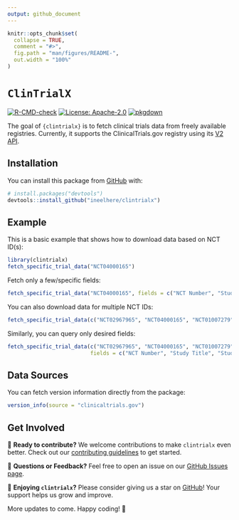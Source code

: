```yaml
---
output: github_document
---
```


<!-- README.md is generated from README.Rmd. Please edit that file -->

```r
knitr::opts_chunk$set(
  collapse = TRUE,
  comment = "#>",
  fig.path = "man/figures/README-",
  out.width = "100%"
)
```

# `ClinTrialX`

<!-- badges: start -->
[![R-CMD-check](https://github.com/ineelhere/clintrialx/actions/workflows/R-CMD-check.yaml/badge.svg)](https://github.com/ineelhere/clintrialx/actions/workflows/R-CMD-check.yaml)
[![License: Apache-2.0](https://img.shields.io/badge/license-Apache--2.0-blue.svg)](https://opensource.org/licenses/Apache-2.0)
[![pkgdown](https://img.shields.io/badge/pkgdown-docs-blue.svg)](https://ineelhere.github.io/clintrialx/)

<!-- badges: end -->


The goal of `{clintrialx}` is to fetch clinical trials data from freely available registries. Currently, it supports the ClinicalTrials.gov registry using its [V2 API](https://clinicaltrials.gov/data-api/api).

## Installation

You can install this package from [GitHub](https://github.com/ineelhere/clintrialx) with:

```r
# install.packages("devtools")
devtools::install_github("ineelhere/clintrialx")
```

## Example

This is a basic example that shows how to download data based on NCT ID(s):

```r
library(clintrialx)
fetch_specific_trial_data("NCT04000165")


```

Fetch only a few/specific fields:

```r
fetch_specific_trial_data("NCT04000165", fields = c("NCT Number", "Study Title", "Study Status", "Sponsor"))


```

You can also download data for multiple NCT IDs:

```r
fetch_specific_trial_data(c("NCT02967965", "NCT04000165", "NCT01007279", "NCT02376244", "NCT01179776"))


```

Similarly, you can query only desired fields:

```r
fetch_specific_trial_data(c("NCT02967965", "NCT04000165", "NCT01007279", "NCT02376244", "NCT01179776"),
                          fields = c("NCT Number", "Study Title", "Study Status", "Sponsor"))


```

## Data Sources

You can fetch version information directly from the package:

```r
version_info(source = "clinicaltrials.gov")


```

## Get Involved

🚀 **Ready to contribute?** We welcome contributions to make `clintrialx` even better. Check out our [contributing guidelines](https://github.com/ineelhere/clintrialx/blob/main/CONTRIBUTING.md) to get started.

💬 **Questions or Feedback?** Feel free to open an issue on our [GitHub Issues page](https://github.com/ineelhere/clintrialx/issues).

🌟 **Enjoying `clintrialx`?** Please consider giving us a star on [GitHub](https://github.com/ineelhere/clintrialx)! Your support helps us grow and improve.

More updates to come. Happy coding! 🎉
